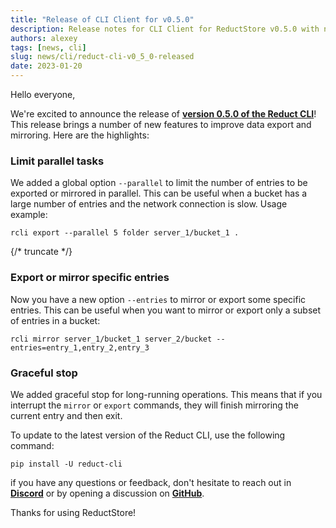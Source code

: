 ```yaml
---
title: "Release of CLI Client for v0.5.0"
description: Release notes for CLI Client for ReductStore v0.5.0 with new features to improve data export and mirroring
authors: alexey
tags: [news, cli]
slug: news/cli/reduct-cli-v0_5_0-released
date: 2023-01-20
---
```


Hello everyone,

We're excited to announce the release
of [**version 0.5.0 of the Reduct CLI**](https://github.com/reductstore/reduct-cli/releases/tag/v0.5.0)!
This release brings a number of new features to improve data export and mirroring. Here are the highlights:


### Limit parallel tasks

We added a global option `--parallel` to limit the number of entries to be exported or mirrored in parallel. This can be
useful when a bucket has a large number of entries and the network connection is slow. Usage example:

```
rcli export --parallel 5 folder server_1/bucket_1 . 
```

{/* truncate */}

### Export or mirror specific entries

Now you have a new option `--entries` to mirror or export some specific entries. This can be useful when you want to
mirror or export only a subset of entries in a bucket:

```
rcli mirror server_1/bucket_1 server_2/bucket --entries=entry_1,entry_2,entry_3
```

### Graceful stop

We added graceful stop for long-running operations. This means that if you interrupt the `mirror` or `export` commands,
they will finish mirroring the current entry and then exit.


To update to the latest version of the Reduct CLI, use the following command:

```
pip install -U reduct-cli
```

if you have any questions or feedback, don't hesitate to reach out in [**Discord**](https://discord.gg/8wPtPGJYsn)
or by opening a discussion on [**GitHub**](https://github.com/reductstore/reductstore/discussions).

Thanks for using ReductStore!